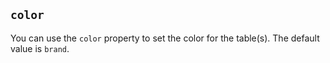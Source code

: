 
## `color`

You can use the `color` property to set the color for the table(s).  The
default value is `brand`.

<Example
  Component={Color}
  code={ColorSrc}
  caption="color"
  undent={2}
  expand
/>

